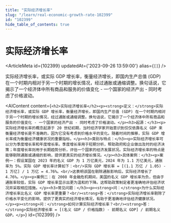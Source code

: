 ```yaml
---
title: "实际经济增长率"
slug: "/learn/real-economic-growth-rate-102399"
id: "102399"
hide_table_of_contents: true
---
```



# 实际经济增长率

<ArticleMeta id={102399} updatedAt={'2023-09-26 13:59:00'} alias={`[]`} />
<div className='border-solid border-b border-t-0 my-4 border-[var(--ifm-color-gray-300)]' />

实际经济增长率，或实际 GDP 增长率，衡量经济增长，即国内生产总值 (GDP) 在一个时期内相对于另一个时期的增长情况，经过通胀或通缩调整。换句话说，它揭示了一个经济体中所有商品和服务的价值变化 - 一个国家的经济产出 - 同时考虑了价格波动。

<AIContent content={`<h2>实际经济增长率</h2><p><strong>定义：</strong>实际经济增长率，或实际 GDP 增长率，衡量经济增长，即国内生产总值 (GDP) 在一个时期内相对于另一个时期的增长情况，经过通胀或通缩调整。换句话说，它揭示了一个经济体中所有商品和服务的价值变化 - 一个国家的经济产出 - 同时考虑了价格波动。</p><h3>起源：</h3><p>实际经济增长率的概念起源于 20 世纪初期，当时经济学家开始意识到仅仅依靠名义 GDP 来衡量经济增长是不准确的，因为它没有考虑到价格水平的变化。随着时间的推移，实际 GDP 增长率成为衡量经济健康状况的重要指标。</p><h3>类别与特点：</h3><p>实际经济增长率可以分为季度增长率和年度增长率。季度增长率用于短期分析，帮助政府和企业做出及时的经济决策；年度增长率则用于长期趋势分析，评估一个国家的经济发展状况。实际经济增长率的特点是能够剔除通胀或通缩的影响，提供更真实的经济增长情况。</p><h3>具体案例：</h3><p>案例一：假设某国在 2023 年的名义 GDP 为 1 万亿美元，2024 年为 1.1 万亿美元，通胀率为 5%。实际 GDP 增长率计算如下：<br/>实际 GDP 增长率 = [(1.1 万亿 / 1.05) - 1 万亿] / 1 万亿 = 4.76%。<br/>这表明该国在剔除通胀影响后，实际经济增长了 4.76%。</p><p>案例二：在 2008 年金融危机期间，美国的名义 GDP 增长率为负，但由于通胀率较低，实际 GDP 增长率显示出更为温和的下降。这帮助政策制定者更准确地评估经济状况并采取相应措施。</p><h3>常见问题：</h3><p><strong>问：</strong>为什么实际经济增长率比名义 GDP 增长率更重要？<br/><strong>答：</strong>实际经济增长率剔除了价格水平变化的影响，提供了更真实的经济增长情况，有助于更准确地评估经济健康状况。</p><p><strong>问：</strong>如何计算实际经济增长率？<br/><strong>答：</strong>实际经济增长率 = [(名义 GDP / 价格指数) - 前期名义 GDP] / 前期名义 GDP。</p>`} id={102399} />
